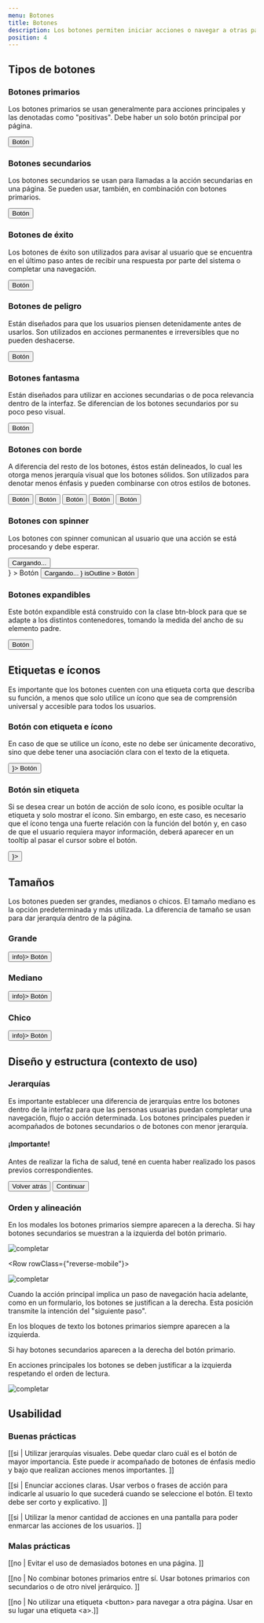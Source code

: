 ```yaml
---
menu: Botones
title: Botones
description: Los botones permiten iniciar acciones o navegar a otras páginas. Las etiquetas de los botones expresan qué acción ocurrirá cuando la persona usuaria interactúe con él.
position: 4
---
```



## Tipos de botones

### Botones primarios

Los botones primarios se usan generalmente para acciones principales y las denotadas como "positivas". Debe haber un solo botón principal por página.

<div className="button-container">
  <Button type="primary" size="large">
    Botón
  </Button>
</div>

### Botones secundarios

Los botones secundarios se usan para llamadas a la acción secundarias en una página. Se pueden usar, también, en combinación con botones primarios.

<div className="button-container">
  <Button type="secondary" size="large">
    Botón
  </Button>
</div>

### Botones de éxito

Los botones de éxito son utilizados para avisar al usuario que se encuentra en el último paso antes de recibir una respuesta por parte del sistema o completar una navegación.

<div className="button-container">
  <Button type="success" size="large">
    Botón
  </Button>
</div>

### Botones de peligro

Están diseñados para que los usuarios piensen detenidamente antes de usarlos. Son utilizados en acciones permanentes e irreversibles que no pueden deshacerse.

<div className="button-container">
  <Button type="danger" size="large">
    Botón
  </Button>
</div>

### Botones fantasma

Están diseñados para utilizar en acciones secundarias o de poca relevancia dentro de la interfaz. Se diferencian de los botones secundarios por su poco peso visual.

<div className="button-container">
  <Button type="link" size="large">
    Botón
  </Button>
</div>

### Botones con borde

A diferencia del resto de los botones, éstos están delineados, lo cual les otorga menos jerarquía visual que los botones sólidos. Son utilizados para denotar menos énfasis y pueden combinarse con otros estilos de botones.

<div className="button-container">
  <Button type="primary" size="large" isOutline>
    Botón
  </Button>
  <Button type="secondary" size="large" isOutline>
    Botón
  </Button>
  <Button type="success" size="large" isOutline>
    Botón
  </Button>
  <Button type="danger" size="large" isOutline>
    Botón
  </Button>
  <Button type="link" size="large" isOutline>
    Botón
  </Button>
</div>

### Botones con spinner

Los botones con spinner comunican al usuario que una acción se está procesando y debe esperar.

<div className="button-container justify-content-center">
  <Button
    type="primary"
    size="large"
    isIconSpinner={
      <div className="spinner-border text-dark spinner-border-sm" role="status">
        <span className="sr-only">Cargando...</span>
      </div>
    }
  >
    Botón
  </Button>
  <Button
    type="primary"
    size="large"
    isIconSpinner={
      <div className="spinner-border text-dark spinner-border-sm" role="status">
        <span className="sr-only">Cargando...</span>
      </div>
    }
    isOutline
  >
    Botón
  </Button>
</div>

### Botones expandibles

Este botón expandible está construido con la clase btn-block para que se adapte a los distintos contenedores, tomando la medida del ancho de su elemento padre.

<div className="button-container btn-block-container">
  <Button type="primary" size="large" isBlock>
    Botón
  </Button>
</div>

<h2>Etiquetas e íconos</h2>

Es importante que los botones cuenten con una etiqueta corta que describa su función, a menos que solo utilice un ícono que sea de comprensión universal y accesible para todos los usuarios.

### Botón con etiqueta e ícono

En caso de que se utilice un ícono, este no debe ser únicamente decorativo, sino que debe tener una asociación clara con el texto de la etiqueta.

<div className="button-container">
  <Button type="secondary" size="large" isIconSpinner={<i className="bx bx-search-alt-2"></i>}>
    Botón
  </Button>
</div>

### Botón sin etiqueta

Si se desea crear un botón de acción de solo ícono, es posible ocultar la etiqueta y solo mostrar el ícono. Sin embargo, en este caso, es necesario que el ícono tenga una fuerte relación con la función del botón y, en caso de que el usuario requiera mayor información, deberá aparecer en un tooltip al pasar el cursor sobre el botón.

<div className="button-container">
  <Button type="link" size="large" isIconSpinner={<i className="bx bxs-plus-circle"></i>}></Button>
</div>

## Tamaños

Los botones pueden ser grandes, medianos o chicos. El tamaño mediano es la opción predeterminada y más utilizada. La diferencia de tamaño se usan para dar jerarquía dentro de la página.

<div className="button-container btn-size-container">
  <div>
    <h3 className="mb-3">Grande</h3>
    <Button type="primary" size="large" isIconSpinner={<span className="material-icons-round">info</span>}>
      Botón
    </Button>
  </div>
  <div>
    <h3 className="mb-3">Mediano</h3>
    <Button type="primary" size="default" isIconSpinner={<span className="material-icons-round">info</span>}>
      Botón
    </Button>
  </div>
  <div>
    <h3 className="mb-3">Chico</h3>
    <Button type="primary" size="small" isIconSpinner={<span className="material-icons-round">info</span>}>
      Botón
    </Button>
  </div>
</div>

## Diseño y estructura (contexto de uso)

### Jerarquías

Es importante establecer una diferencia de jerarquías entre los botones dentro de la interfaz para que las personas usuarias puedan completar una navegación, flujo o acción determinada. Los botones principales pueden ir acompañados de botones secundarios o de botones con menor jerarquía.

<div className="button-container">
  <div class="modal d-block position-static" tabindex="-1" role="dialog" id="exampleModal">
    <div class="modal-dialog modal-sm" role="document">
      <div class="modal-content">
        <div class="modal-header">
          <h4 class="modal-title">¡Importante!</h4>
        </div>
        <div class="modal-body">
          <p>Antes de realizar la ficha de salud, tené en cuenta haber realizado los pasos previos correspondientes.</p>
        </div>
        <div class="modal-footer">
          <button type="button" class="btn btn-outline-link" data-dismiss="modal">
            Volver atrás
          </button>
          <button type="button" class="btn btn-primary">
            Continuar
          </button>
        </div>
      </div>
    </div>
  </div>
</div>

### Orden y alineación

<Row>
  <Col items={2}>

En los modales los botones primarios siempre aparecen a la derecha. Si hay botones secundarios se muestran a la izquierda del botón primario.

  </Col>
  <Col items={2}>

![completar](/componentes/botón/orden-alineacion-1.svg)

  </Col>
</Row>

<Row rowClass={"reverse-mobile"}>
  <Col items={2}>

![completar](/componentes/botón/orden-alineacion-1.svg)

  </Col>
  <Col items={2}>

Cuando la acción principal implica un paso de navegación hacia adelante, como en un formulario, los botones se justifican a la derecha. Esta posición transmite la intención del "siguiente paso".

  </Col>
</Row>

<Row>
  <Col items={2}>

En los bloques de texto los botones primarios siempre aparecen a la izquierda.

Si hay botones secundarios aparecen a la derecha del botón primario.

En acciones principales los botones se deben justificar a la izquierda respetando el orden de lectura.

  </Col>
  <Col items={2}>

![completar](/componentes/botón/orden-alineacion-3.svg)

  </Col>
</Row>

## Usabilidad

### Buenas prácticas

[[si | Utilizar jerarquías visuales. Debe quedar claro cuál es el botón de mayor importancia. Este puede ir acompañado de botones de énfasis medio y bajo que realizan acciones menos importantes. ]]

[[si | Enunciar acciones claras. Usar verbos o frases de acción para indicarle al usuario lo que sucederá cuando se seleccione el botón. El texto debe ser corto y explicativo. ]]

[[si | Utilizar la menor cantidad de acciones en una pantalla para poder enmarcar las acciones de los usuarios. ]]

### Malas prácticas

[[no | Evitar el uso de demasiados botones en una página. ]]

[[no | No combinar botones primarios entre sí. Usar botones primarios con secundarios o de otro nivel jerárquico. ]]

[[no | No utilizar una etiqueta &lt;button&gt; para navegar a otra página. Usar en su lugar una etiqueta &lt;a&gt;.]]
